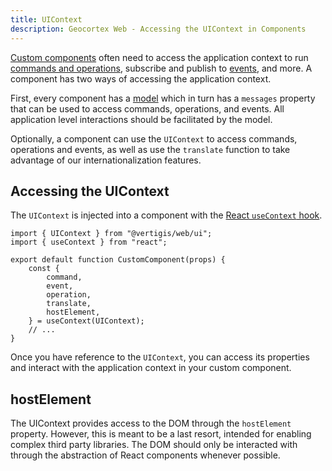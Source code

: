 ```yaml
---
title: UIContext
description: Geocortex Web - Accessing the UIContext in Components
---
```


[Custom components](sdk-components-create.mdx) often need to access the application context to run [commands and operations](configuration-commands-operations.mdx), subscribe and publish to [events](sdk-events-overview.mdx), and more. A component has two ways of accessing the application context.

First, every component has a [model](sdk-components-reference.mdx#models) which in turn has a `messages` property that can be used to access commands, operations, and events. All application level interactions should be facilitated by the model.

<!-- TODO: Link to i18n docs for web -->

Optionally, a component can use the `UIContext` to access commands, operations and events, as well as use the `translate` function to take advantage of our internationalization features.

## Accessing the UIContext

The `UIContext` is injected into a component with the [React `useContext` hook](https://reactjs.org/docs/hooks-reference.html#usecontext).

```tsx
import { UIContext } from "@vertigis/web/ui";
import { useContext } from "react";

export default function CustomComponent(props) {
    const {
        command,
        event,
        operation,
        translate,
        hostElement,
    } = useContext(UIContext);
    // ...
}
```

Once you have reference to the `UIContext`, you can access its properties and interact with the application context in your custom component.

## hostElement

The UIContext provides access to the DOM through the `hostElement` property. However, this is meant to be a last resort, intended for enabling complex third party libraries. The DOM should only be interacted with through the abstraction of React components whenever possible.

